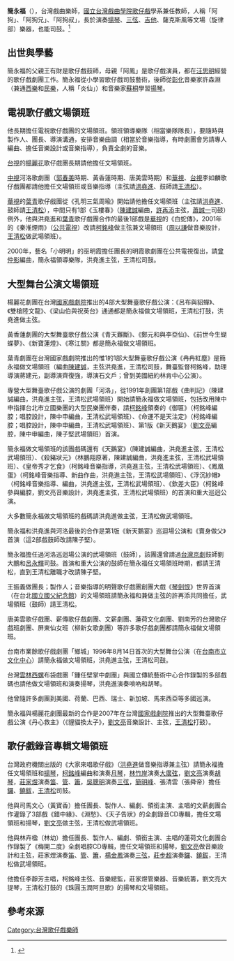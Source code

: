 {{Cleanup|time=2022-05-18T05:24:28+00:00}}
'''簡永福'''（{{bd|1947年|9月25日|2017年|12月11日}}），台灣戲曲樂師，[[國立台灣戲曲學院|國立台灣戲曲學院]][[歌仔戲|歌仔戲]]學系兼任教師，人稱「阿狗」、「阿狗兄」、「阿狗叔」，長於演奏[[揚琴|揚琴]]、[[三弦|三弦]]、[[吉他|吉他]]、薩克斯風等文場（旋律部）樂器，也能司鼓。<ref>{{Cite web|title=簡永福|url=https://taiwaneseopera.ncfta.gov.tw/home/zh-tw/character-A/33257|access-date=2022-05-18|work=歌仔戲主題知識網|publisher=國立傳統藝術中心}}</ref>

==出世與學藝==
簡永福的父親王有財是歌仔戲鼓師，母親「阿鳳」是歌仔戲演員，都在[[汪思明|汪思明]]經營的歌仔戲劇團工作。簡永福從小學習歌仔戲司鼓藝術，後師從[[彰化市|彰化]]音樂家許森淵（兼通[[西樂|西樂]]和[[民樂|民樂]]，人稱「炎仙」）和音樂家[[蘇桐|蘇桐]]學習[[揚琴|揚琴]]。

==電視歌仔戲文場領班==
他長期擔任電視歌仔戲團的文場領班。領班領導樂隊（相當樂隊隊長），要隨時與製作人、團長、導演溝通，安排音樂曲調（相當於音樂指導，有時劇團會另請專人編曲、擔任音樂設計或音樂指導），負責全劇的音樂。

[[台視|台視]]的[[楊麗花|楊麗花]]歌仔戲團長期請他擔任文場領班。

[[中視|中視]]河洛歌劇團（[[郭春美|郭春美]]時期、黃香蓮時期、唐美雲時期）和[[華視|華視]]、[[台視|台視]]李如麟歌仔戲團都請他擔任文場領班或音樂指導（主弦請[[洪堯進|洪堯進]]、鼓師請[[王清松|王清松]]）。

[[華視|華視]]的[[葉青|葉青]]歌仔戲團從《孔明三氣周瑜》開始請他擔任文場領班（主弦請[[洪堯進|洪堯進]]、鼓師請[[王清松|王清松]]），中間只有1部《玉樓春》（[[陳建誠|陳建誠]]編曲，[[許再添|許再添]]主弦，[[蕭誠一|蕭誠一]]司鼓）例外，他與洪堯進和[[葉青|葉青]]歌仔戲團合作的最後1部戲是[[華視|華視]]的《白蛇傳》，2001年的《秦淮煙雨》（[[公共電視台|公共電視]]）改請[[柯銘峰|柯銘峰]]做主弦兼文場領班（[[周以謙|周以謙]]做音樂設計，[[王清松|王清松]]做武場領班）。
 
2000年，藝名「小明明」的巫明霞擔任團長的明霞歌劇團在公共電視復出，請[[曾仲影|曾仲影]]編曲，簡永福領導樂隊，洪堯進主弦，王清松司鼓。

==大型舞台公演文場領班==
楊麗花劇團在台灣[[國家戲劇院|國家戲劇院]]推出的4部大型舞臺歌仔戲公演：《呂布與貂蟬》、《雙槍陸文龍》、《梁山伯與祝英台》通通都是簡永福做文場領班，王清松打鼓，洪堯進做主弦。

黃香蓮劇團的大型舞臺歌仔戲公演《青天難斷》、《鄭元和與李亞仙》、《前世今生蝴蝶夢》、《新寶蓮燈》、《寒江關》都是簡永福做文場領班。

葉青劇團在台灣國家戲劇院推出的惟1的1部大型舞臺歌仔戲公演《冉冉紅塵》是簡永福做文場領班（編曲[[陳建誠|陳建誠]]，主弦洪堯進，王清松司鼓，舞臺監督柯銘峰，助理導演蔣建元，副導演齊復強，導演石文戶；曾到美國紐約林肯中心公演）。

專營大型舞臺歌仔戲公演的劇團「河洛」，從1991年創團第1部戲《曲判記》（陳建誠編曲，洪堯進主弦，王清松武場領班）開始請簡永福做文場領班，包括改用陳中申指揮台北市立國樂團的大型民樂團伴奏，請[[柯銘峰|柯銘峰]]領奏的《御匾》（柯銘峰編腔；唱腔設計，陳中申編曲，王清松武場領班）、《命運不是天注定》（柯銘峰編腔；唱腔設計，陳中申編曲，王清松武場領班）、第1版《新天鵝宴》（[[劉文亮|劉文亮]]編腔，陳中申編曲，陳子堅武場領班）首演。

簡永福做文場領班的該團戲碼還有《天鵝宴》（陳建誠編曲，洪堯進主弦，王清松武場領班）、《殺豬狀元》（林鵬翔原著，陳建誠編曲，洪堯進主弦，王清松武場領班）、《皇帝秀才乞食》（柯銘峰音樂指導，洪堯進主弦，王清松武場領班）、《鳳凰蛋》（柯銘峰音樂指導、新曲作曲，洪堯進主弦，王清松武場領班）、《浮沉紗帽》（柯銘峰音樂指導、編曲，洪堯進主弦，王清松武場領班）、《欽差大臣》（柯銘峰參與編腔，劉文亮音樂設計，洪堯進主弦，王清松武場領班）的首演和重大巡迴公演。

大多數簡永福做文場領班的戲碼請洪堯進做主弦，王清松做武場領班。

簡永福和洪堯進與河洛最後的合作是第1版《新天鵝宴》巡迴場公演和《賣身做父》首演（這2部戲鼓師改請陳子堅）。

簡永福擔任過河洛巡迴場公演的武場領班（鼓師），該團還曾請過[[台灣|台灣]][[京劇|京劇]]鼓師劉大鵬和[[呂永輝|呂永輝]]司鼓。首演和重大公演的鼓師在簡永福任文場領班時期，都請王清松，直到王清松離職才改請陳子堅。

王振義做團長；製作人；音樂指導的明聲歌仔戲團創團大戲《[[琴劍恨|琴劍恨]]》世界首演（在台北[[國立國父紀念館|國立國父紀念館]]）的文場領班請簡永福和兼做主弦的許再添共同擔任，武場領班（鼓師）請王清松。

唐美雲歌仔戲團、薪傳歌仔戲劇團、文薪劇團、蓮荷文化劇團、劉南芳的台灣歌仔戲班劇團、屏東仙女班（柳新女歌劇團）等許多歌仔戲劇團都請簡永福做文場領班。

台南市業餘歌仔戲劇團「鄉城」1996年8月14日首次的大型舞台公演（在[[台南市立文化中心|台南市立文化中心]]）請簡永福做文場領班，洪堯進主弦，王清松司鼓。

台灣[[雲林縣|雲林]][[西螺鎮|西螺]]布袋戲團「鍾任壁掌中劇團」與國立傳統藝術中心合作錄製的多部戲碼也請他做文場領班和演奏揚琴，洪堯進演奏嗩吶和胡琴。

他曾隨許多劇團到美國、荷蘭、巴西、瑞士、新加坡、馬來西亞等多國巡演。

簡永福與楊麗花劇團最新的合作是2007年在台灣[[國家戲劇院|國家戲劇院]]推出的大型舞臺歌仔戲公演《丹心救主》（《貍貓換太子》，[[劉文亮|劉文亮]]音樂設計、主弦，[[王清松|王清松]]打鼓）。

==歌仔戲錄音專輯文場領班==

台灣政府機關出版的《大家來唱歌仔戲》（[[洪堯進|洪堯進]]做音樂指導兼主弦）請簡永福擔任文場領班和[[揚琴|揚琴]]，[[柯銘峰|柯銘峰]]編曲和演奏[[月琴|月琴]]，[[林竹岸|林竹岸]]演奏[[大廣弦|大廣弦]]，[[劉文亮|劉文亮]]演奏[[胡琴|胡琴]]，[[莊家煜|莊家煜]]演奏[[笛|笛]]、[[管|管]]、[[簫|簫]]，[[吳聰明|吳聰明]]演奏[[三弦|三弦]]，[[簡明峰|簡明峰]]、張清雲（張舜帝）擔任[[鑼|鑼]]、[[鐃鈸|鐃鈸]]，[[王清松|王清松]]司鼓。

他與司馬文心（黃寶香）擔任團長、製作人、編劇、領銜主演、主唱的文薪劇團合作灌錄了3部戲《錯中緣》、《淵愁》、《天子告狀》的全劇錄音CD專輯，擔任文場領班和揚琴，[[劉文亮|劉文亮]]做主弦，王清松做武場領班。

他與林卉楹（林幼）擔任團長、製作人、編劇、領銜主演、主唱的蓮荷文化劇團合作錄製了《梅開二度》全劇唱腔CD專輯，擔任文場領班和揚琴，[[劉文亮|劉文亮]]做音樂設計和主弦，莊家煜演奏[[笛|笛]]、[[管|管]]、[[簫|簫]]，[[楊金鳳_(歌仔戲樂師)|楊金鳳]]演奏[[三弦|三弦]]，[[莊步超|莊步超]]演奏[[鑼|鑼]]、[[鐃鈸|鐃鈸]]，王清松做武場領班。

他擔任李靜芳主唱，柯銘峰主弦、音樂總監，莊家煜管樂器、音樂統籌，劉文亮大提琴，王清松打鼓的《珠圓玉潤阿旦歌》的揚琴和文場領班。

== 參考來源 ==
{{reflist}}

[[Category:台灣歌仔戲樂師|Category:台灣歌仔戲樂師]]